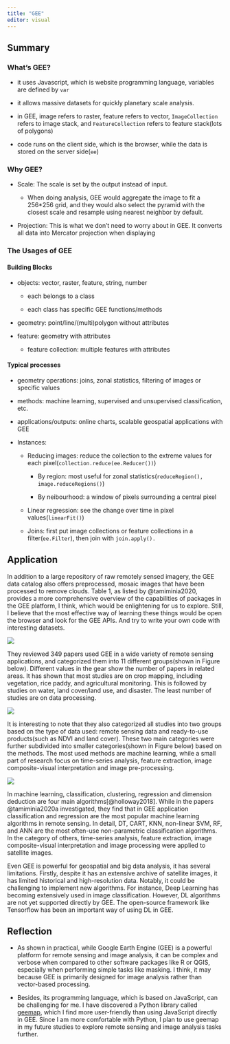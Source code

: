```yaml
---
title: "GEE"
editor: visual
---
```


## Summary

### What's GEE?

-   it uses Javascript, which is website programming language, variables are defined by `var`

-   it allows massive datasets for quickly planetary scale analysis.

-   in GEE, image refers to raster, feature refers to vector, `ImageCollection` refers to image stack, and `FeatureCollection` refers to feature stack(lots of polygons)

-   code runs on the client side, which is the browser, while the data is stored on the server side(`ee`)

### Why GEE?

-   Scale: The scale is set by the output instead of input.

    -   When doing analysis, GEE would aggregate the image to fit a 256\*256 grid, and they would also select the pyramid with the closest scale and resample using nearest neighbor by default.

-   Projection: This is what we don't need to worry about in GEE. It converts all data into Mercator projection when displaying

### The Usages of GEE

#### Building Blocks

-   objects: vector, raster, feature, string, number

    -   each belongs to a class

    -   each class has specific GEE functions/methods

-   geometry: point/line/(multi)polygon without attributes

-   feature: geometry with attributes

    -   feature collection: multiple features with attributes

#### Typical processes

-   geometry operations: joins, zonal statistics, filtering of images or specific values

-   methods: machine learning, supervised and unsupervised classification, etc.

-   applications/outputs: online charts, scalable geospatial applications with GEE

-   Instances:

    -   Reducing images: reduce the collection to the extreme values for each pixel(`collection.reduce(ee.Reducer())`)

        -   By region: most useful for zonal statistics(`reduceRegion(), image.reduceRegions()`)

        -   By neibourhood: a window of pixels surrounding a central pixel

    -   Linear regression: see the change over time in pixel values(`linearFit()`)

    -   Joins: first put image collections or feature collections in a filter(`ee.Filter`), then join with `join.apply().`

## Application

In addition to a large repository of raw remotely sensed imagery, the GEE data catalog also offers preprocessed, mosaic images that have been processed to remove clouds. Table 1, as listed by @tamiminia2020, provides a more comprehensive overview of the capabilities of packages in the GEE platform, I think, which would be enlightening for us to explore. Still, I believe that the most effective way of learning these things would be open the browser and look for the GEE APIs. And try to write your own code with interesting datasets.

![](img/week5-GEE.png)

They reviewed 349 papers used GEE in a wide variety of remote sensing applications, and categorized them into 11 different groups(shown in Figure below). Different values in the gear show the number of papers in related areas. It has shown that most studies are on crop mapping, including vegetation, rice paddy, and agricultural monitoring. This is followed by studies on water, land cover/land use, and disaster. The least number of studies are on data processing.

![](img/week5-GEE-2.png)

It is interesting to note that they also categorized all studies into two groups based on the type of data used: remote sensing data and ready-to-use products(such as NDVI and land cover). These two main categories were further subdivided into smaller categories(shown in Figure below) based on the methods. The most used methods are machine learning, while a small part of research focus on time-series analysis, feature extraction, image composite-visual interpretation and image pre-processing.

![](img/week5-GEE-3.png){fig-align="center"}

In machine learning, classification, clustering, regression and dimension deduction are four main algorithms[@holloway2018]. While in the papers @tamiminia2020a investigated, they find that in GEE application classification and regression are the most popular machine learning algorithms in remote sensing. In detail, DT, CART, KNN, non-linear SVM, RF, and ANN are the most often-use non-parametric classification algorithms. In the category of others, time-series analysis, feature extraction, image composite-visual interpretation and image processing were applied to satellite images.

Even GEE is powerful for geospatial and big data analysis, it has several limitations. Firstly, despite it has an extensive archive of satellite images, it has limited historical and high-resolution data. Notably, it could be challenging to implement new algorithms. For instance, Deep Learning has becoming extensively used in image classification. However, DL algorithms are not yet supported directly by GEE. The open-source framework like Tensorflow has been an important way of using DL in GEE.

## Reflection

-   As shown in practical, while Google Earth Engine (GEE) is a powerful platform for remote sensing and image analysis, it can be complex and verbose when compared to other software packages like R or QGIS, especially when performing simple tasks like masking. I think, it may because GEE is primarily designed for image analysis rather than vector-based processing.

-   Besides, its programming language, which is based on JavaScript, can be challenging for me. I have discovered a Python library called [geemap](https://github.com/giswqs/geemap), which I find more user-friendly than using JavaScript directly in GEE. Since I am more comfortable with Python, I plan to use geemap in my future studies to explore remote sensing and image analysis tasks further.

